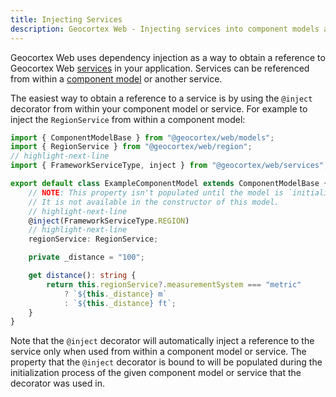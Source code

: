 ```yaml
---
title: Injecting Services
description: Geocortex Web - Injecting services into component models and other services.
---
```


Geocortex Web uses dependency injection as a way to obtain a reference to Geocortex Web [services](concepts-components-services.mdx#services) in your application. Services can be referenced from within a [component model](concepts-components-services.mdx#component-models) or another service.

The easiest way to obtain a reference to a service is by using the `@inject` decorator from within your component model or service. For example to inject the `RegionService` from within a component model:

```ts title="ExampleComponentModel.ts"
import { ComponentModelBase } from "@geocortex/web/models";
import { RegionService } from "@geocortex/web/region";
// highlight-next-line
import { FrameworkServiceType, inject } from "@geocortex/web/services";

export default class ExampleComponentModel extends ComponentModelBase {
    // NOTE: This property isn't populated until the model is `initialized`.
    // It is not available in the constructor of this model.
    // highlight-next-line
    @inject(FrameworkServiceType.REGION)
    // highlight-next-line
    regionService: RegionService;

    private _distance = "100";

    get distance(): string {
        return this.regionService?.measurementSystem === "metric"
            ? `${this._distance} m`
            : `${this._distance} ft`;
    }
}
```

Note that the `@inject` decorator will automatically inject a reference to the service only when used from within a component model or service. The property that the `@inject` decorator is bound to will be populated during the initialization process of the given component model or service that the decorator was used in.
